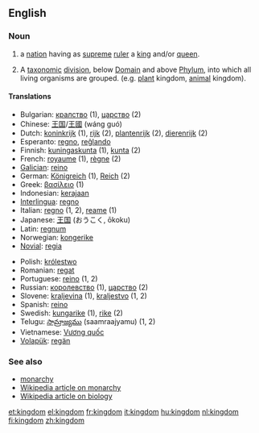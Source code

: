 ==English==

===Noun===
{{en-noun-reg}}

#a [[nation]] having as [[supreme]] [[ruler]] a [[king]] and/or [[queen]].
#{{taxonomy}}  A [[taxonomic]] [[division]], below [[Domain]] and above [[Phylum]], into which all living organisms are grouped. (e.g. [[plant]] kingdom, [[animal]] kingdom).

====Translations====
{{top}}
*Bulgarian: [[кралство]] (1), [[царство]] (2)
*Chinese: [[王国]]/[[王國]] (wáng guó)
*Dutch: [[koninkrijk]] {{n}}  (1), [[rijk]] {{n}} (2), [[plantenrijk]] {{n}} (2), {{n}} [[dierenrijk]] (2)
*Esperanto: [[regno]], [[reĝlando]]
*Finnish: [[kuningaskunta]] (1), [[kunta]] (2)
*French: [[royaume]] {{m}} (1), [[règne]] {{m}} (2)
*[[Galician]]: [[reino]] {{m}}
*German: [[Königreich]] {{n}} (1), [[Reich]] {{n}} (2)
*Greek: [[βασίλειο]] {{n}} (1)
*Indonesian: [[raja|kerajaan]]
*[[Interlingua]]: [[regno]]
*Italian: [[regno]] {{m}} (1, 2), [[reame]] {{m}} (1)
*Japanese: [[王国]] (おうこく, ōkoku)
*Latin: [[regnum]]
*Norwegian: [[kongerike]]
*[[Novial]]: [[regia]]
{{mid}}
*Polish: [[królestwo]] {{n}}
*Romanian: [[regat]] {{n}}
*Portuguese: [[reino]] {{m}} (1, 2)
*Russian: [[королевство]] (1), [[царство]] (2)
*Slovene: [[kraljevina]] {{f}} (1), [[kraljestvo]] {{n}} (1, 2)
*Spanish: [[reino]] {{m}}
*Swedish: [[kungarike]] (1), [[rike]] (2)
*Telugu: [[సామ్రాజ్యము]] (saamraajyamu) (1, 2)
*Vietnamese: [[Vương quốc]]
*[[Volapük]]: [[regän]]
{{bottom}}

===See also===
*[[monarchy]]
*[[w:monarchy|Wikipedia article on monarchy]]
*[[w:kingdom (biology)|Wikipedia article on biology]]

[[et:kingdom]]
[[el:kingdom]]
[[fr:kingdom]]
[[it:kingdom]]
[[hu:kingdom]]
[[nl:kingdom]]
[[fi:kingdom]]
[[zh:kingdom]]